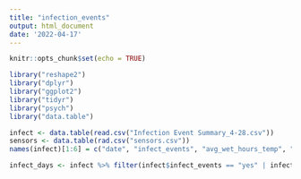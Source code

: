 ```yaml
---
title: "infection_events"
output: html_document
date: '2022-04-17'
---
```


```r
knitr::opts_chunk$set(echo = TRUE)
```

```r
library("reshape2")
library("dplyr")
library("ggplot2")
library("tidyr")
library("psych")
library("data.table")
```

```r
infect <- data.table(read.csv("Infection Event Summary_4-28.csv"))
sensors <- data.table(rad.csv("sensors.csv"))
names(infect)[1:6] = c("date", "infect_events", "avg_wet_hours_temp", "wet_hours", "humid_hours(90+)", "rain_amt_in")
```

```r
infect_days <- infect %>% filter(infect$infect_events == "yes" | infect$infect_events == "combined")
```

